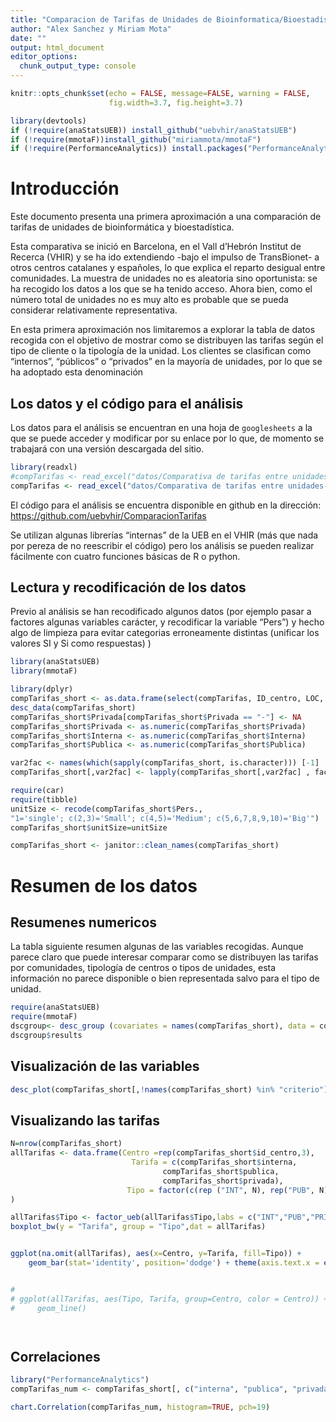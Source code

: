 ```yaml
---
title: "Comparacion de Tarifas de Unidades de Bioinformatica/Bioestadistica"
author: "Alex Sanchez y Miriam Mota"
date: ""
output: html_document
editor_options: 
  chunk_output_type: console
---
```


```r
knitr::opts_chunk$set(echo = FALSE, message=FALSE, warning = FALSE, 
                      fig.width=3.7, fig.height=3.7)
```


```r
library(devtools)
if (!require(anaStatsUEB)) install_github("uebvhir/anaStatsUEB")
if (!require(mmotaF))install_github("miriammota/mmotaF")
if (!require(PerformanceAnalytics)) install.packages("PerformanceAnalytics")
```

# Introducción

Este documento presenta una primera aproximación a una comparación de tarifas de unidades de bioinformática y bioestadística.

Esta comparativa se inició en Barcelona, en el Vall d'Hebrón Institut de Recerca (VHIR) y se ha ido extendiendo -bajo el impulso de TransBionet- a otros centros catalanes y españoles, lo que explica el reparto desigual entre comunidades. 
La muestra de unidades no es aleatoria sino oportunista: se ha recogido los datos a los que se ha tenido acceso. Ahora bien, como el número total de unidades no es muy alto es probable que se pueda considerar relativamente representativa.

En esta primera aproximación nos limitaremos a explorar la tabla de datos recogida con el objetivo de mostrar como se distribuyen las tarifas según el tipo de cliente o la tipología de la unidad. Los clientes se clasifican como "internos", "públicos" o "privados" en la mayoría de unidades, por lo que se ha adoptado esta denominación

## Los datos y el código para el análisis

Los datos para el análisis se encuentran en una hoja de `googlesheets` a la que se puede acceder y modificar por su enlace por lo que, de momento se trabajará con una versión descargada del sitio.

```r
library(readxl)
#compTarifas <- read_excel("datos/Comparativa de tarifas entre unidades.xlsx")
compTarifas <- read_excel("datos/Comparativa de tarifas entre unidades-20201008_2.xlsx")
```

El código para el análisis se encuentra disponible en github en la dirección: [https://github.com/uebvhir/ComparacionTarifas](https://github.com/uebvhir/ComparacionTarifas)

Se utilizan algunas librerías "internas" de la UEB en el VHIR (más que nada por pereza de no reescribir el código) pero los análisis se pueden realizar fácilmente con cuatro funciones básicas de R o python.


## Lectura y recodificación de los datos

Previo al análisis se han recodificado algunos datos (por ejemplo pasar a factores algunas variables carácter, y recodificar la variable "Pers") y hecho algo de limpieza para evitar categorias erroneamente distintas (unificar los valores SI y Si como respuestas)
)

```r
library(anaStatsUEB)
library(mmotaF)
```

```r
library(dplyr)
compTarifas_short <- as.data.frame(select(compTarifas, ID_centro, LOC, Tipo, TransBioNet, Criterio, Pers., Interna, Publica, Privada))
desc_data(compTarifas_short)
compTarifas_short$Privada[compTarifas_short$Privada == "-"] <- NA
compTarifas_short$Privada <- as.numeric(compTarifas_short$Privada)
compTarifas_short$Interna <- as.numeric(compTarifas_short$Interna)
compTarifas_short$Publica <- as.numeric(compTarifas_short$Publica)
```

```r
var2fac <- names(which(sapply(compTarifas_short, is.character))) [-1]
compTarifas_short[,var2fac] <- lapply(compTarifas_short[,var2fac] , factor) 
```

```r
require(car)
require(tibble)
unitSize <- recode(compTarifas_short$Pers., 
"1='single'; c(2,3)='Small'; c(4,5)='Medium'; c(5,6,7,8,9,10)='Big'")
compTarifas_short$unitSize=unitSize
```

```r
compTarifas_short <- janitor::clean_names(compTarifas_short) 

```

# Resumen de los datos

## Resumenes numericos

La tabla siguiente resumen algunas de las variables recogidas. Aunque parece claro que puede interesar comparar como se distribuyen las tarifas por comunidades, tipología de centros o tipos de unidades, esta información no parece disponible o bien representada salvo para el tipo de unidad.

```r
require(anaStatsUEB)
require(mmotaF)
dscgroup<- desc_group (covariates = names(compTarifas_short), data = compTarifas_short)
dscgroup$results
```

## Visualización de las variables

```r
desc_plot(compTarifas_short[,!names(compTarifas_short) %in% "criterio"], las=2, cex.lab=0.7, rowcol=c(1,1))
```

## Visualizando las tarifas

```r
N=nrow(compTarifas_short)
allTarifas <- data.frame(Centro =rep(compTarifas_short$id_centro,3), 
                           Tarifa = c(compTarifas_short$interna, 
                                  compTarifas_short$publica,
                                  compTarifas_short$privada),
                          Tipo = factor(c(rep ("INT", N), rep("PUB", N), rep("PRIV", N)))
)

allTarifas$Tipo <- factor_ueb(allTarifas$Tipo,labs = c("INT","PUB","PRIV"))
boxplot_bw(y = "Tarifa", group = "Tipo",dat = allTarifas)


ggplot(na.omit(allTarifas), aes(x=Centro, y=Tarifa, fill=Tipo)) +
    geom_bar(stat='identity', position='dodge') + theme(axis.text.x = element_text(angle = 90, vjust = 0.5, hjust=1))


# 
# ggplot(allTarifas, aes(Tipo, Tarifa, group=Centro, color = Centro)) +
#     geom_line() 




```


## Correlaciones

```r
library("PerformanceAnalytics")
compTarifas_num <- compTarifas_short[, c("interna", "publica", "privada")]

chart.Correlation(compTarifas_num, histogram=TRUE, pch=19)
```




